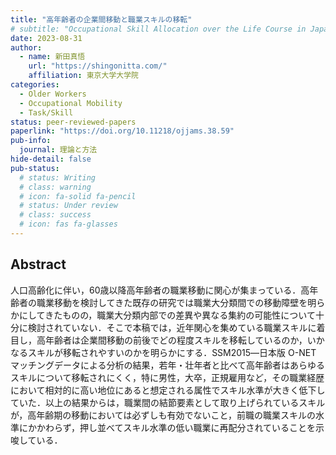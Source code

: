 ```yaml
---
title: "高年齢者の企業間移動と職業スキルの移転"
# subtitle: "Occupational Skill Allocation over the Life Course in Japan"
date: 2023-08-31
author:
  - name: 新田真悟
    url: "https://shingonitta.com/"
    affiliation: 東京大学大学院
categories:
  - Older Workers
  - Occupational Mobility
  - Task/Skill
status: peer-reviewed-papers
paperlink: "https://doi.org/10.11218/ojjams.38.59"
pub-info:
  journal: 理論と方法
hide-detail: false
pub-status: 
  # status: Writing
  # class: warning
  # icon: fa-solid fa-pencil
  # status: Under review
  # class: success
  # icon: fas fa-glasses
---
```


## Abstract

人口高齢化に伴い，60歳以降高年齢者の職業移動に関心が集まっている．高年齢者の職業移動を検討してきた既存の研究では職業大分類間での移動障壁を明らかにしてきたものの，職業大分類内部での差異や異なる集約の可能性について十分に検討されていない．そこで本稿では，近年関心を集めている職業スキルに着目し，高年齢者は企業間移動の前後でどの程度スキルを移転しているのか，いかなるスキルが移転されやすいのかを明らかにする．SSM2015―日本版 O-NET マッチングデータによる分析の結果，若年・壮年者と比べて高年齢者はあらゆるスキルについて移転されにくく，特に男性，大卒，正規雇用など，その職業経歴において相対的に高い地位にあると想定される属性でスキル水準が大きく低下していた．以上の結果からは，職業間の結節要素として取り上げられているスキルが，高年齢期の移動においては必ずしも有効でないこと，前職の職業スキルの水準にかかわらず，押し並べてスキル水準の低い職業に再配分されていることを示唆している．